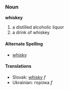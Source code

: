 === Noun ===
'''whiskey'''
# a distilled alcoholic liquor
# a drink of whiskey
==== Alternate Spelling ====
* [[whisky]]
==== Translations ====
*Slovak: [[whisky]] ''f''
*Ukrainian: горілка ''f''
